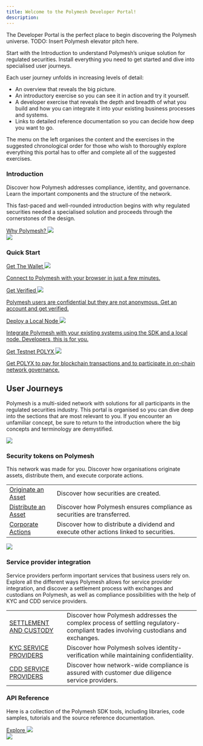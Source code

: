 ```yaml
---
title: Welcome to the Polymesh Developer Portal!
description:
---
```


The Developer Portal is the perfect place to begin discovering the Polymesh universe. TODO: Insert Polymesh elevator pitch here.

Start with the Introduction to understand Polymesh’s unique solution for regulated securities. Install everything you need to get started and dive into specialised user journeys.

Each user journey unfolds in increasing levels of detail:

* An overview that reveals the big picture.
* An introductory exercise so you can see it in action and try it yourself.
* A developer exercise that reveals the depth and breadth of what you build and how you can integrate it into your existing business processes and systems.
* Links to detailed reference documentation so you can decide how deep you want to go.

The menu on the left organises the content and the exercises in the suggested chronological order for those who wish to thoroughly explore everything this portal has to offer and complete all of the suggested exercises.

<div class="box-overview-card">
	<div class="content-left">
		<h3>Introduction</h3>
		<p>Discover how Polymesh addresses compliance, identity, and governance. Learn the important components and the structure of the network.</p>
		<p>This fast-paced and well-rounded introduction begins with why regulated securities needed a specialised solution and proceeds through the cornerstones of the design.</p>
		<a class="action-link" href="#">
			Why Polymesh?
			<img src="/icon-arrow-right.svg"/>
		</a>
	</div>
	<div class="image-right">
		<img src="/illu-p-screen.svg"/>
	</div>
</div>

<div class="box-action-cards">
	<h3>Quick Start</h3>
	<div class="content-wrapper">
		<a class="action-card card-2" href="#">
			<div class="action-link">
				Get The Wallet
				<img src="/icon-arrow-right.svg" class="action-icon"/>
			</div>
			<p>Connect to Polymesh with your browser in just a few minutes.</p>
		</a>
		<a class="action-card card-2" href="#">
			<div class="action-link">
				Get Verified
				<img src="/icon-arrow-right.svg" class="action-icon"/>
			</div>
			<p>Polymesh users are confidential but they are not anonymous. Get an account and get verified.</p>
		</a>
	</div>
	<div class="content-wrapper">
		<a class="action-card card-2" href="#">
			<div class="action-link">
				Deploy a Local Node
				<img src="/icon-arrow-right.svg" class="action-icon"/>
			</div>
			<p>Integrate Polymesh with your existing systems using the SDK and a local node. Developers, this is for you.</p>
		</a>
		<a class="action-card card-2" href="#">
			<div class="action-link" href="#">
				Get Testnet POLYX
				<img src="/icon-arrow-right.svg" class="action-icon"/>
			</div>
			<p>Get POLYX to pay for blockchain transactions and to participate in on-chain network governance.</p>
		</a>
	</div>
</div>


<div class="box-action-cards">
	<h2>User Journeys</h2>
	<p>Polymesh is a multi-sided network with solutions for all participants in the regulated securities industry. This portal is organised so you can dive deep into the sections that are most relevant to you. If you encounter an unfamiliar concept, be sure to return to the introduction where the big concepts and terminology are demystified.</p>
	<div class="content-wrapper">
		<div class="action-card-large">
			<img class="banner-image" src="/img-lp-u1u.png"/>
			<h3>Security tokens on Polymesh</h3>
			<p class="intro-text">This network was made for you. Discover how organisations originate assets, distribute them, and execute corporate actions. </p>
			<table class="action-card-table">
				<tbody>
					<tr>
						<td class="left"><a class="main-link" href="#">Originate an Asset</a></td>
						<td>Discover how securities are created.</td>
					</tr>
					<tr>
						<td class="left"><a class="main-link" href="#">Distribute an Asset</a></td>
						<td>Discover how Polymesh ensures compliance as securities are transferred.</td>
					</tr>
					<tr>
						<td class="left"><a class="main-link" href="#">Corporate Actions</a></td>
						<td>Discover how to distribute a dividend and execute other actions linked to securities.</td>
					</tr>
				</tbody>
			</table>
		</div>
		<div class="action-card-large">
			<img class="banner-image" src="/img-lp-u2u.png"/>
			<h3>Service provider integration</h3>
			<p class="intro-text">Service providers perform important services that business users rely on. Explore all the different ways Polymesh allows for service provider integration, and discover a settlement process with exchanges and custodians on Polymesh, as well as compliance possibilities with the help of KYC and CDD service providers.</p>
			<table class="action-card-table">
				<tbody>
					<tr>
						<td class="left"><a class="main-link" href="#">SETTLEMENT AND CUSTODY</a></td>
						<td>Discover how Polymesh addresses the complex process of settling regulatory-compliant trades involving custodians and exchanges.</td>
					</tr>
					<tr>
						<td class="left"><a class="main-link" href="#">KYC SERVICE PROVIDERS</a></td>
						<td>Discover how Polymesh solves identity-verification while maintaining confidentiality.</td>
					</tr>
					<tr>
						<td class="left"><a class="main-link" href="#">CDD SERVICE PROVIDERS</a></td>
						<td>Discover how network-wide compliance is assured with customer due diligence service providers.</td>
					</tr>
				</tbody>
			</table>
		</div>
	</div>
</div>


<div class="box-overview-card">
	<div class="content-left">
		<h3>API Reference</h3>
		<p>Here is a collection of the Polymesh SDK tools, including libraries, code samples, tutorials and the source reference documentation.</p>
		<a class="action-link" href="#">
			Explore
			<img src="/icon-arrow-right.svg"/>
		</a>
	</div>
	<div class="image-right">
		<img src="/illu-p-code.svg"/>
	</div>
</div>
